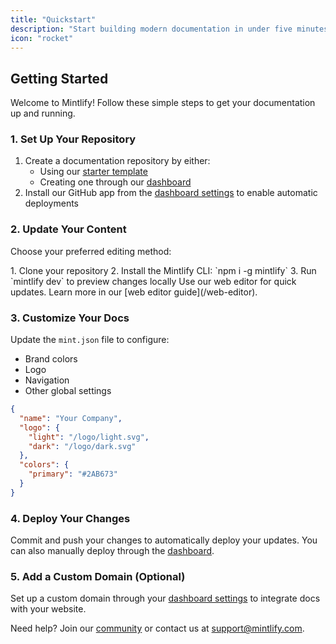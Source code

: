 ```yaml
---
title: "Quickstart"
description: "Start building modern documentation in under five minutes"
icon: "rocket"
---
```


## Getting Started

Welcome to Mintlify! Follow these simple steps to get your documentation up and running.

### 1. Set Up Your Repository

1. Create a documentation repository by either:
   - Using our [starter template](https://github.com/mintlify/starter)
   - Creating one through our [dashboard](https://dashboard.mintlify.com)
2. Install our GitHub app from the [dashboard settings](https://dashboard.mintlify.com/settings) to enable automatic deployments

### 2. Update Your Content

Choose your preferred editing method:

<AccordionGroup>
  <Accordion icon="rectangle-terminal" title="Local Development (Recommended)">
    1. Clone your repository
    2. Install the Mintlify CLI: `npm i -g mintlify`
    3. Run `mintlify dev` to preview changes locally
  </Accordion>

  <Accordion icon="pen-to-square" title="Web Editor">
    Use our web editor for quick updates. Learn more in our [web editor guide](/web-editor).
  </Accordion>
</AccordionGroup>

### 3. Customize Your Docs

Update the `mint.json` file to configure:
- Brand colors
- Logo
- Navigation
- Other global settings

```json
{
  "name": "Your Company",
  "logo": {
    "light": "/logo/light.svg",
    "dark": "/logo/dark.svg"
  },
  "colors": {
    "primary": "#2AB673"
  }
}
```

### 4. Deploy Your Changes

Commit and push your changes to automatically deploy your updates. You can also manually deploy through the [dashboard](https://dashboard.mintlify.com).

### 5. Add a Custom Domain (Optional)

Set up a custom domain through your [dashboard settings](https://dashboard.mintlify.com/settings) to integrate docs with your website.

Need help? Join our [community](https://mintlify.com/community) or contact us at [support@mintlify.com](mailto:support@mintlify.com).